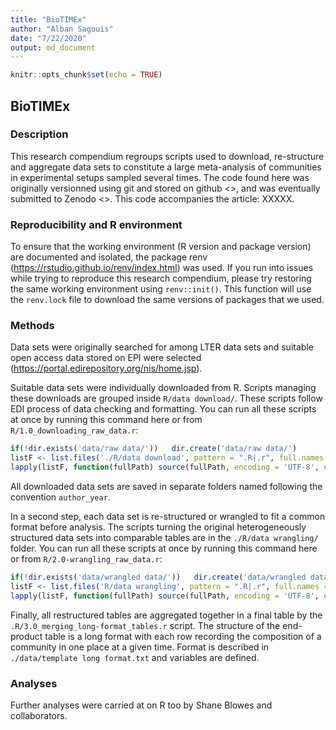 ```yaml
---
title: "BioTIMEx"
author: "Alban Sagouis"
date: "7/22/2020"
output: md_document
---
```


```r
knitr::opts_chunk$set(echo = TRUE)
```
## BioTIMEx

### Description
This research compendium regroups scripts used to download, re-structure and aggregate data sets to constitute a large meta-analysis of communities in experimental setups sampled several times.
The code found here was originally versionned using git and stored on github <>, and was eventually submitted to Zenodo <>. This code accompanies the article: XXXXX.

### Reproducibility and R environment
To ensure that the working environment (R version and package version) are documented and isolated, the package renv (<https://rstudio.github.io/renv/index.html>) was used. If you run into issues while trying to reproduce this research compendium, please try restoring the same working environment using `renv::init()`. This function will use the `renv.lock` file to download the same versions of packages that we used.

### Methods
Data sets were originally searched for among LTER data sets and suitable open access data stored on EPI were selected (<https://portal.edirepository.org/nis/home.jsp>).

Suitable data sets were individually downloaded from R. Scripts managing these downloads are grouped inside `R/data download/`. These scripts follow EDI process of data checking and formatting. You can run all these scripts at once by running this command here or from `R/1.0_downloading_raw_data.r`:

```r
if(!dir.exists('data/raw data/'))   dir.create('data/raw data/')
listF <- list.files('./R/data download', pattern = ".R|.r", full.names = TRUE)
lapply(listF, function(fullPath) source(fullPath, encoding = 'UTF-8', echo = FALSE, local = TRUE))

```

All downloaded data sets are saved in separate folders named following the convention `author_year`.

In a second step, each data set is re-structured or wrangled to fit a common format before analysis. The scripts turning the original heterogeneously structured data sets into comparable tables are in the `./R/data wrangling/` folder. You can run all these scripts at once by running this command here or from `R/2.0-wrangling_raw_data.r`:

```r
if(!dir.exists('data/wrangled data/'))   dir.create('data/wrangled data/')
listF <- list.files('R/data wrangling', pattern = ".R|.r", full.names = TRUE)
lapply(listF, function(fullPath) source(fullPath, encoding = 'UTF-8', echo = FALSE, local = TRUE))
```

Finally, all restructured tables are aggregated together in a final table by the `.R/3.0_merging_long-format_tables.r` script. The structure of the end-product table is a long format with each row recording the composition of a community in one place at a given time. Format is described in `./data/template long format.txt` and variables are defined.

### Analyses
Further analyses were carried at on R too by Shane Blowes and collaborators.
